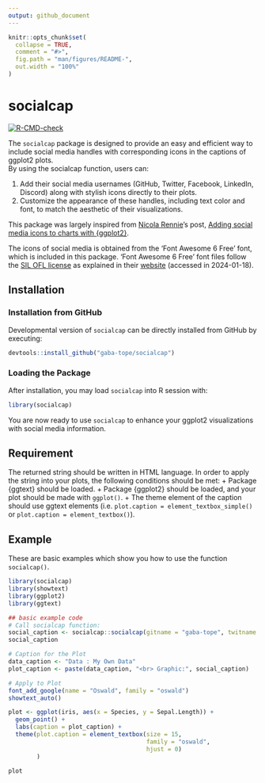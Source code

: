 ```yaml
---
output: github_document
---
```


<!-- README.md is generated from README.Rmd. Please edit that file -->
<!-- Use `devtools::build_readme()` to generate .md from the .Rmd file. -->

```r
knitr::opts_chunk$set(
  collapse = TRUE,
  comment = "#>",
  fig.path = "man/figures/README-",
  out.width = "100%"
)
```

# socialcap

<!-- badges: start -->
[![R-CMD-check](https://github.com/gaba-tope/socialcap/actions/workflows/R-CMD-check.yaml/badge.svg)](https://github.com/gaba-tope/socialcap/actions/workflows/R-CMD-check.yaml)
<!-- badges: end -->

The `socialcap` package is designed to provide an easy and efficient way to include social media handles with corresponding icons in the captions of ggplot2 plots. <br>
By using the socialcap function, users can:

1. Add their social media usernames (GitHub, Twitter, Facebook, LinkedIn, Discord) along with stylish icons directly to their plots.
2. Customize the appearance of these handles, including text color and font, to match the aesthetic of their visualizations.

This package was largely inspired from [Nicola Rennie](https://nrennie.rbind.io/)'s post, [Adding social media icons to charts with {ggplot2}](https://nrennie.rbind.io/blog/adding-social-media-icons-ggplot2/).

The icons of social media is obtained from the 'Font Awesome 6 Free' font, which is included in this package. 'Font Awesome 6 Free' font files follow the [SIL OFL license](https://openfontlicense.org/) as explained in their [website](https://fontawesome.com/license/free) (accessed in 2024-01-18).


## Installation
### Installation from GitHub
Developmental version of `socialcap` can be directly installed from GitHub by executing:

``` r
devtools::install_github("gaba-tope/socialcap")
```
### Loading the Package
After installation, you may load `socialcap` into R session with:
``` r
library(socialcap)
```
You are now ready to use `socialcap` to enhance your ggplot2 visualizations with social media information.

## Requirement
The returned string should be written in HTML language. In order to apply the string into your plots, the following conditions should be met:
  + Package {ggtext} should be loaded.
  + Package {ggplot2} should be loaded, and your plot should be made with `ggplot()`.
  + The theme element of the caption should use ggtext elements (i.e. `plot.caption = element_textbox_simple()` or `plot.caption = element_textbox()`).

## Example
These are basic examples which show you how to use the function `socialcap()`.

```r
library(socialcap)
library(showtext)
library(ggplot2)
library(ggtext)

## basic example code
# Call socialcap function:
social_caption <- socialcap::socialcap(gitname = "gaba-tope", twitname = "@tope_ezia")
social_caption

# Caption for the Plot
data_caption <- "Data : My Own Data"
plot_caption <- paste(data_caption, "<br> Graphic:", social_caption)

# Apply to Plot
font_add_google(name = "Oswald", family = "oswald")
showtext_auto()

plot <- ggplot(iris, aes(x = Species, y = Sepal.Length)) +
  geom_point() +
  labs(caption = plot_caption) +
  theme(plot.caption = element_textbox(size = 15,
                                       family = "oswald",
                                       hjust = 0)
        )

plot
```
